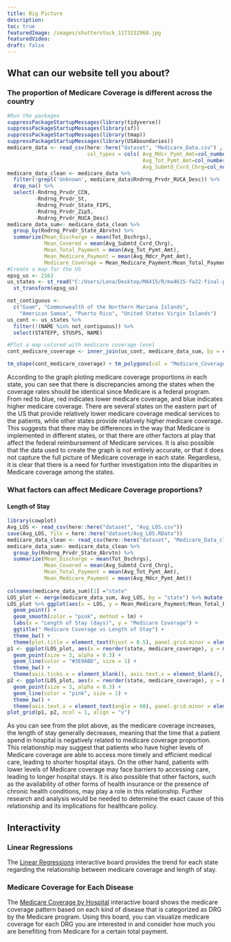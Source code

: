 ```yaml
---
title: Big Picture
description:
toc: true
featuredImage: /images/shutterstock_1173232960.jpg
featuredVideo:
draft: false
---
```



## What can our website tell you about?

### The proportion of Medicare Coverage is different across the country
```r
#Run the packages
suppressPackageStartupMessages(library(tidyverse))
suppressPackageStartupMessages(library(sf))
suppressPackageStartupMessages(library(tmap))
suppressPackageStartupMessages(library(USAboundaries))
medicare_data <- read_csv(here::here("dataset", "Medicare_Data.csv") , 
                          col_types = cols( Avg_Mdcr_Pymt_Amt=col_number(), 
                                            Avg_Tot_Pymt_Amt=col_number(), 
                                            Avg_Submtd_Cvrd_Chrg=col_number()))
medicare_data_clean <- medicare_data %>% 
  filter(!grepl('Unknown', medicare_data$Rndrng_Prvdr_RUCA_Desc)) %>%
  drop_na() %>%      
  select(-Rndrng_Prvdr_CCN, 
         -Rndrng_Prvdr_St, 
         -Rndrng_Prvdr_State_FIPS, 
         -Rndrng_Prvdr_Zip5, 
         -Rndrng_Prvdr_RUCA_Desc)
medicare_data_sum<- medicare_data_clean %>%
  group_by(Rndrng_Prvdr_State_Abrvtn) %>%
  summarize(Mean_Discharge = mean(Tot_Dschrgs), 
            Mean_Covered = mean(Avg_Submtd_Cvrd_Chrg), 
            Mean_Total_Payment = mean(Avg_Tot_Pymt_Amt), 
            Mean_Medicare_Payment = mean(Avg_Mdcr_Pymt_Amt),
            Medicare_Coverage = Mean_Medicare_Payment/Mean_Total_Payment)
#Create a map for the US
epsg_us <- 2163
us_states <- st_read("C:/Users/Lena/Desktop/MA415/R/ma4615-fa22-final-project-hello-world/dataset/cb_2019_us_state_20m/cb_2019_us_state_20m.shp") %>%
  st_transform(epsg_us)

not_contiguous <-
  c("Guam", "Commonwealth of the Northern Mariana Islands",
    "American Samoa", "Puerto Rico", "United States Virgin Islands")
us_cont <- us_states %>%
  filter(!(NAME %in% not_contiguous)) %>%
  select(STATEFP, STUSPS, NAME)

#Plot a map colored with medicare coverage level
cont_medicare_coverage <- inner_join(us_cont, medicare_data_sum, by = c("STUSPS" = "Rndrng_Prvdr_State_Abrvtn"))

tm_shape(cont_medicare_coverage) + tm_polygons(col = "Medicare_Coverage", palette = "RdBu", title = "Medicare Coverage", n = 9) + tm_shape(us_cont) + tm_borders(lwd = 2)  
```

According to the graph ploting medicare coverage proportions in each state, you can see that there is discrepancies among the states when the coverage rates should be identical since Medicare is a federal program. From red to blue, red indicates lower medicare coverage, and blue indicates higher medicare coverage. There are several states on the eastern part of the US that provide relatively lower medicare coverage medical services to the patients, while other states provide relatively higher medicare coverage. This suggests that there may be differences in the way that Medicare is implemented in different states, or that there are other factors at play that affect the federal reimbursement of Medicare services. It is also possible that the data used to create the graph is not entirely accurate, or that it does not capture the full picture of Medicare coverage in each state. Regardless, it is clear that there is a need for further investigation into the disparities in Medicare coverage among the states.

### What factors can affect Medicare Coverage proportions?
#### Length of Stay
```r
library(cowplot)
Avg_LOS <- read_csv(here::here("dataset", "Avg_LOS.csv"))
save(Avg_LOS, file = here::here("dataset/Avg_LOS.RData"))
medicare_data_clean <- read_csv(here::here("dataset", "Medicare_Data_clean.csv"))
medicare_data_sum<- medicare_data_clean %>%
  group_by(Rndrng_Prvdr_State_Abrvtn) %>%
  summarize(Mean_Discharge = mean(Tot_Dschrgs), 
            Mean_Covered = mean(Avg_Submtd_Cvrd_Chrg), 
            Mean_Total_Payment = mean(Avg_Tot_Pymt_Amt), 
            Mean_Medicare_Payment = mean(Avg_Mdcr_Pymt_Amt))
 
colnames(medicare_data_sum)[1] ="state"
LOS_plot <- merge(medicare_data_sum, Avg_LOS, by = "state") %>% mutate(medicare_coverage = Mean_Medicare_Payment/Mean_Total_Payment)
LOS_plot %>% ggplot(aes(x = LOS, y = Mean_Medicare_Payment/Mean_Total_Payment)) + 
  geom_point() + 
  geom_smooth(color = "pink", method = lm) + 
  labs(x = "Length of Stay (days)", y = "Medicare Coverage") + 
  ggtitle(" Medicare Coverage vs Length of Stay") + 
  theme_bw() + 
  theme(plot.title = element_text(hjust = 0.5), panel.grid.minor = element_blank())
p1 <- ggplot(LOS_plot, aes(x = reorder(state, medicare_coverage), y = medicare_coverage, group = 1)) + 
  geom_point(size = 3, alpha = 0.3) +  
  geom_line(color = "#3E9ABD", size = 1) + 
  theme_bw() + 
  theme(axis.ticks.x = element_blank(), axis.text.x = element_blank(), axis.title.x = element_blank(), panel.grid.minor = element_blank())
p2 <- ggplot(LOS_plot, aes(x = reorder(state, medicare_coverage), y = LOS, group = 1)) + 
  geom_point(size = 3, alpha = 0.3) +
  geom_line(color = "pink", size = 1) +
  theme_bw() + 
  theme(axis.text.x = element_text(angle = 60), panel.grid.minor = element_blank(), plot.title = element_text(hjust = 0.5)) 
plot_grid(p1, p2, ncol = 1, align = "v")
```

As you can see from the plot above, as the medicare coverage increases, the length of stay generally decreases, meaning that the time that a patient spend in hospital is negatively related to medicare coverage proportion. This relationship may suggest that patients who have higher levels of Medicare coverage are able to access more timely and efficient medical care, leading to shorter hospital stays. On the other hand, patients with lower levels of Medicare coverage may face barriers to accessing care, leading to longer hospital stays. It is also possible that other factors, such as the availability of other forms of health insurance or the presence of chronic health conditions, may play a role in this relationship. Further research and analysis would be needed to determine the exact cause of this relationship and its implications for healthcare policy.

## Interactivity

### Linear Regressions

The [Linear Regressions](https://hello-world-415.shinyapps.io/Linear_Regression_Interactive) interactive board provides the trend for each state regarding the relationship between medicare coverage and length of stay.

### Medicare Coverage for Each Disease
The [Medicare Coverage by Hospital]( https://hello-world-415.shinyapps.io/Medicare_Coverage_by_Hospital/) interactive board shows the medicare coverage pattern based on each kind of disease that is categorized as DRG by the Medicare program. Using this board, you can visualize medicare coverage for each DRG you are interested in and consider how much you are benefiting from Medicare for a certain total payment.

